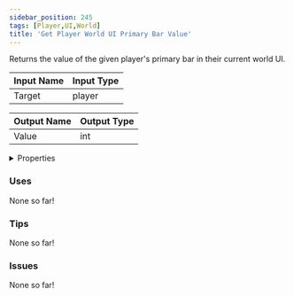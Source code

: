 ```yaml
---
sidebar_position: 245
tags: [Player,UI,World]
title: 'Get Player World UI Primary Bar Value'
---
```


Returns the value of the given player's primary bar in their current world UI.






<EsbSvg />

| Input Name | Input Type |
|-----------|-----------|
| Target | player |

| Output Name | Output Type |
|-----------|-----------|
| Value | int |


<details>
  <summary>Properties</summary>
  <div>
    <div>
    <table>
      <thead>
        <tr>
          <th>Is beta required?</th>
          <th>❌</th>
        </tr>
        <tr>
          <th>Is this chip a trolling risk?</th>
          <th>❌</th>
        </tr>
        <tr>
          <th>Is this chip a role assignment risk?</th>
          <th>❌</th>
        </tr>
        <tr>
          <th>Chip UUID</th>
          <th>84f241f5-fa59-43a3-9b2d-029b831e9275</th>
        </tr>
      </thead>
    </table>
    </div>
  </div>
</details>

### Uses

None so far!

### Tips

None so far!

### Issues

None so far!